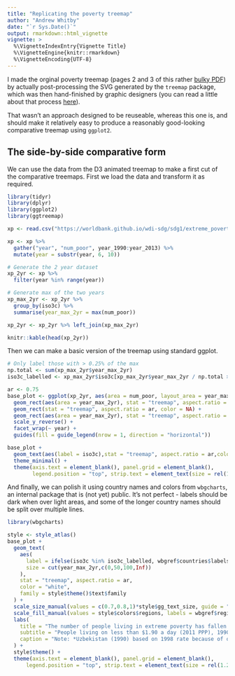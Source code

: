 ```yaml
---
title: "Replicating the poverty treemap"
author: "Andrew Whitby"
date: "`r Sys.Date()`"
output: rmarkdown::html_vignette
vignette: >
  %\VignetteIndexEntry{Vignette Title}
  %\VignetteEngine{knitr::rmarkdown}
  %\VignetteEncoding{UTF-8}
---
```


I made the orginal poverty treemap (pages 2 and 3 of this rather [bulky PDF](https://openknowledge.worldbank.org/handle/10986/26306)) by actually
post-processing the SVG generated by the `treemap` package, which was then
hand-finished by graphic designers (you can read a little about that process
[here](https://andrewwhitby.com/2017/05/06/comparative-treemaps/)).

That wasn't an approach designed to be reuseable, whereas this one is, and should
make it relatively easy to produce a reasonably good-looking comparative
treemap using `ggplot2`.

## The side-by-side comparative form

We can use the data from the D3 animated treemap to make a first cut of the 
comparative treemaps. First we load the data and transform it as required.

```r
library(tidyr)
library(dplyr)
library(ggplot2)
library(ggtreemap)

xp <- read.csv("https://worldbank.github.io/wdi-sdg/sdg1/extreme_poverty.csv", stringsAsFactors = FALSE)

xp <- xp %>%
  gather("year", "num_poor", year_1990:year_2013) %>%
  mutate(year = substr(year, 6, 10))

# Generate the 2 year dataset
xp_2yr <- xp %>%
  filter(year %in% range(year))

# Generate max of the two years
xp_max_2yr <- xp_2yr %>%
  group_by(iso3c) %>%
  summarise(year_max_2yr = max(num_poor))

xp_2yr <- xp_2yr %>% left_join(xp_max_2yr)

knitr::kable(head(xp_2yr))
```

Then we can make a basic version of the treemap using standard ggplot.

```r
# Only label those with > 0.25% of the max
np.total <- sum(xp_max_2yr$year_max_2yr)
iso3c_labelled <- xp_max_2yr$iso3c[xp_max_2yr$year_max_2yr / np.total > 0.0025]

ar <- 0.75
base_plot <- ggplot(xp_2yr, aes(area = num_poor, layout_area = year_max_2yr, fill = region3c, subgroup = region3c)) +
  geom_rect(aes(area = year_max_2yr), stat = "treemap", aspect.ratio = ar, color = NA, alpha = 0.25) +
  geom_rect(stat = "treemap", aspect.ratio = ar, color = NA) +
  geom_rect(aes(area = year_max_2yr), stat = "treemap", aspect.ratio = ar, color = "white", fill=NA, size = 0.35) +
  scale_y_reverse() +
  facet_wrap(~ year) +
  guides(fill = guide_legend(nrow = 1, direction = "horizontal"))

base_plot +
  geom_text(aes(label = iso3c),stat = "treemap", aspect.ratio = ar,color = "white", size = 2) +
  theme_minimal() +
  theme(axis.text = element_blank(), panel.grid = element_blank(),
        legend.position = "top", strip.text = element_text(size = rel(1.2), face = "bold"))

```

And finally, we can polish it using country names and colors from `wbgcharts`,
an internal package that is (not yet) public. It's not perfect - labels should be dark
when over light areas, and some of the longer country names should be split over multiple lines.

```r
library(wbgcharts)

style <- style_atlas()
base_plot +
  geom_text(
    aes(
      label = ifelse(iso3c %in% iso3c_labelled, wbgref$countries$labels[iso3c], ""),
      size = cut(year_max_2yr,c(0,50,100,Inf))
    ),
    stat = "treemap", aspect.ratio = ar,
    color = "white",
    family = style$theme()$text$family
  ) +
  scale_size_manual(values = c(0.7,0.8,1)*style$gg_text_size, guide = "none") +
  scale_fill_manual(values = style$colors$regions, labels = wbgref$regions$labels) +
  labs(
    title = "The number of people living in extreme poverty has fallen in most countries but has risen in many Sub-Saharan African countries",
    subtitle = "People living on less than $1.90 a day (2011 PPP), 1990 and 2013",
    caption = "Note: *Uzbekistan (1990) based on 1998 rate because of quality issues with earlier survey data.\nSource: World Bank PovcalNet; WDI (SI.POV.DDAY)."
  ) +
  style$theme() +
  theme(axis.text = element_blank(), panel.grid = element_blank(),
      legend.position = "top", strip.text = element_text(size = rel(1.2), face = "bold"))
```
